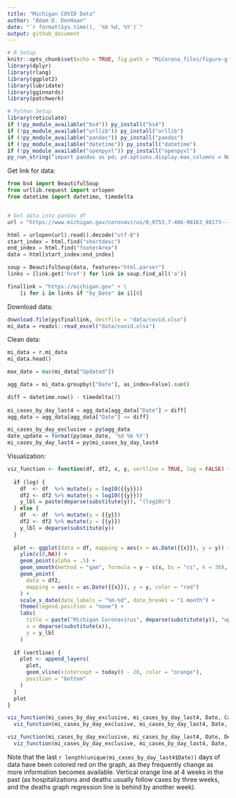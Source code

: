 ```yaml
---
title: "Michigan COVID Data"
author: "Adam D. DenHaan"
date: "`r format(Sys.time(), '%b %d, %Y')`"
output: github_document
---
```


```r
# R Setup
knitr::opts_chunk$set(echo = TRUE, fig.path = "MiCorona_files/figure-gfm/")
library(dplyr)
library(rlang)
library(ggplot2)
library(lubridate)
library(gginnards)
library(patchwork)

# Python Setup
library(reticulate)
if (!py_module_available("bs4")) py_install("bs4")
if (!py_module_available("urllib")) py_install("urllib")
if (!py_module_available("pandas")) py_install("pandas")
if (!py_module_available("datetime")) py_install("datetime")
if (!py_module_available("openpyxl")) py_install("openpyxl")
py_run_string("import pandas as pd; pd.options.display.max_columns = None")
```

Get link for data:
```python
from bs4 import BeautifulSoup
from urllib.request import urlopen
from datetime import datetime, timedelta


# Get data into pandas df
url = "https://www.michigan.gov/coronavirus/0,9753,7-406-98163_98173---,00.html"

html = urlopen(url).read().decode("utf-8")
start_index = html.find("shortdesc")
end_index = html.find("footerArea")
data = html[start_index:end_index]

soup = BeautifulSoup(data, features="html.parser")
links = [link.get('href') for link in soup.find_all('a')]

finallink = "https://michigan.gov" + \
    [i for i in links if "by_Date" in i][0]
```

Download data:
```r
download.file(py$finallink, destfile = "data/covid.xlsx")
mi_data = readxl::read_excel("data/covid.xlsx")
```

Clean data:
```python
mi_data = r.mi_data
mi_data.head()

max_date = max(mi_data["Updated"])

agg_data = mi_data.groupby(["Date"], as_index=False).sum()

diff = datetime.now() - timedelta(7)
  
mi_cases_by_day_last4 = agg_data[agg_data["Date"] > diff]
agg_data = agg_data[agg_data["Date"] <= diff]
```

```r
mi_cases_by_day_exclusive = py$agg_data
date_update = format(py$max_date, '%d %b %Y')
mi_cases_by_day_last4 = py$mi_cases_by_day_last4
```

Visualization:
```r
viz_function <- function(df, df2, x, y, vertline = TRUE, log = FALSE) {
  
  if (log) {
    df  <- df  %>% mutate(y = log10({{y}}))
    df2 <- df2 %>% mutate(y = log10({{y}}))
    y_lbl = paste(deparse(substitute(y)), "(log10)")
  } else {
    df  <- df  %>% mutate(y = {{y}})
    df2 <- df2 %>% mutate(y = {{y}})
    y_lbl = deparse(substitute(y))
  }
  
  plot <- ggplot(data = df, mapping = aes(x = as.Date({{x}}), y = y)) +
    ylim(c(0,NA)) +
    geom_point(alpha = .5) +
    geom_smooth(method = "gam", formula = y ~ s(x, bs = "cs", k = 30), se = FALSE) +
    geom_point(
      data = df2,
      mapping = aes(x = as.Date({{x}}), y = y, color = "red")
    ) +
    scale_x_date(date_labels = "%m-%d", date_breaks = "1 month") + 
    theme(legend.position = "none") +
    labs(
      title = paste("Michigan Coronavirus", deparse(substitute(y)), "updated", date_update),
      x = deparse(substitute(x)),
      y = y_lbl
    )
  
  if (vertline) {
    plot <- append_layers(
      plot,
      geom_vline(xintercept = today() - 28, color = "orange"),
      position = "bottom"
    )
  }
  plot
}
```

```r
viz_function(mi_cases_by_day_exclusive, mi_cases_by_day_last4, Date, Cases) /
  viz_function(mi_cases_by_day_exclusive, mi_cases_by_day_last4, Date, Cases, log = TRUE)
```

```r
viz_function(mi_cases_by_day_exclusive, mi_cases_by_day_last4, Date, Deaths, vertline = FALSE) / 
  viz_function(mi_cases_by_day_exclusive, mi_cases_by_day_last4, Date, Deaths, vertline = FALSE, log = TRUE)
```

Note that the last `r length(unique(mi_cases_by_day_last4$Date))` days of data have been colored red on the graph, as they frequently change as more information becomes available. Vertical orange line at 4 weeks in the past (as hospitalizations and deaths usually follow cases by three weeks, and the deaths graph regression line is behind by another week).
